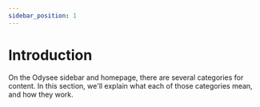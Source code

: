 ---
sidebar_position: 1
---

# Introduction

On the Odysee sidebar and homepage, there are several categories for content. In this section, we'll explain what each of those categories mean, and how they work.